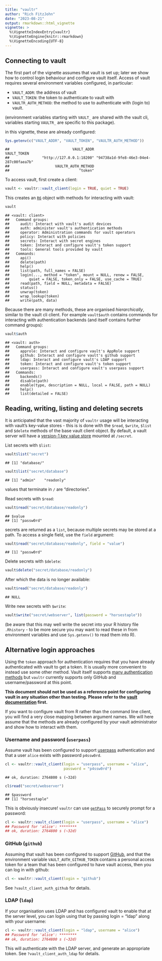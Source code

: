 ```yaml
---
title: "vaultr"
author: "Rich FitzJohn"
date: "2023-08-21"
output: rmarkdown::html_vignette
vignette: >
  %\VignetteIndexEntry{vaultr}
  %\VignetteEngine{knitr::rmarkdown}
  %\VignetteEncoding{UTF-8}
---
```




## Connecting to vault

The first part of the vignette assumes that vault is set up; later
we show how to control login behaviour and configure vault itself.
Access of vault requires several environment variables configured,
in particular:

* `VAULT_ADDR`: the address of vault
* `VAULT_TOKEN`: the token to authenticate to vault with
* `VAULTR_AUTH_METHOD`: the method to use to authenticate with
  (login to) vault.

(environment variables starting with `VAULT_` are shared with the
vault cli, variables starting `VAULTR_` are specific to this
package).

in this vignette, these are already configured:

```r
Sys.getenv(c("VAULT_ADDR", "VAULT_TOKEN", "VAULTR_AUTH_METHOD"))
```

```
##                             VAULT_ADDR                            VAULT_TOKEN
##               "http://127.0.0.1:18200" "94738a1d-9fe8-46e3-04e4-287c00faea7b"
##                     VAULTR_AUTH_METHOD
##                                "token"
```

To access vault, first create a client:

```r
vault <- vaultr::vault_client(login = TRUE, quiet = TRUE)
```

This creates an [`R6`](https://CRAN.R-project.org/package=R6)
object with methods for interacting with vault:

```r
vault
```

```
## <vault: client>
##   Command groups:
##     audit: Interact with vault's audit devices
##     auth: administer vault's authentication methods
##     operator: Administration commands for vault operators
##     policy: Interact with policies
##     secrets: Interact with secret engines
##     token: Interact and configure vault's token support
##     tools: General tools provided by vault
##   Commands:
##     api()
##     delete(path)
##     help()
##     list(path, full_names = FALSE)
##     login(..., method = "token", mount = NULL, renew = FALSE,
##         quiet = FALSE, token_only = FALSE, use_cache = TRUE)
##     read(path, field = NULL, metadata = FALSE)
##     status()
##     unwrap(token)
##     wrap_lookup(token)
##     write(path, data)
```

Because there are many methods, these are organised
_hierarchically_, similar to the vault cli client.  For example
`vault$auth` contains commands for interacting with authentication
backends (and itself contains further command groups):

```r
vault$auth
```

```
## <vault: auth>
##   Command groups:
##     approle: Interact and configure vault's AppRole support
##     github: Interact and configure vault's github support
##     ldap: Interact and configure vault's LDAP support
##     token: Interact and configure vault's token support
##     userpass: Interact and configure vault's userpass support
##   Commands:
##     backends()
##     disable(path)
##     enable(type, description = NULL, local = FALSE, path = NULL)
##     help()
##     list(detailed = FALSE)
```

## Reading, writing, listing and deleting secrets

It is anticipated that the vast majority of `vaultr` usage will be
interacting with vault's key-value stores - this is is done with
the `$read`, `$write`, `$list` and `$delete` methods of the base
vault client object.  By default, a vault server will have a
[version-1 key value
store](https://www.vaultproject.io/docs/secrets/kv/kv-v1.html)
mounted at `/secret`.

List secrets with `$list`:

```r
vault$list("secret")
```

```
## [1] "database/"
```

```r
vault$list("secret/database")
```

```
## [1] "admin"    "readonly"
```

values that terminate in `/` are "directories".

Read secrets with `$read`:

```r
vault$read("secret/database/readonly")
```

```
## $value
## [1] "passw0rd"
```

secrets are returned as a `list`, because multiple secrets may be
stored at a path.  To access a single field, use the `field`
argument:

```r
vault$read("secret/database/readonly", field = "value")
```

```
## [1] "passw0rd"
```

Delete secrets with `$delete`:

```r
vault$delete("secret/database/readonly")
```

After which the data is no longer available:

```r
vault$read("secret/database/readonly")
```

```
## NULL
```

Write new secrets with `$write`:

```r
vault$write("secret/webserver", list(password = "horsestaple"))
```

(be aware that this may well write the secret into your R history
file `.Rhistory` - to be more secure you may want to read these in
from environment variables and use `Sys.getenv()` to read them into
R).

## Alternative login approaches

Using the `token` approach for authentication requires that you
have already authenticated with vault to get a token.  It is
usually more convenient to instead use some other method.  Vault
itself supports [many authentication
methods](https://www.vaultproject.io/docs/auth/index.html) but
`vaultr` currently supports only GitHub and username/password at
this point.

**This document should not be used as a reference point for
configuring vault in any situation other than testing.  Please
refer to the [vault
documentation](https://www.vaultproject.io/docs/auth/index.html)
first.**

If you want to configure vault from R rather than the command line
client, you will find a very close mapping between argument
names. We will here assume that the methods are already configured
by your vault administrator and show how to interact with them.

### Username and password (`userpass`)

Assume vault has been configured to support
[userpass](https://www.vaultproject.io/docs/auth/userpass.html)
authentication and that a user `alice` exists with password
`p4ssw0rd`.

```r
cl <- vaultr::vault_client(login = "userpass", username = "alice",
                           password = "p4ssw0rd")
```

```
## ok, duration: 2764800 s (~32d)
```

```r
cl$read("secret/webserver")
```

```
## $password
## [1] "horsestaple"
```

This is obviously insecure!  `vaultr` can use
[`getPass`](https://cran.r-project.org/package=getPass) to securely
prompt for a password:

```r
cl <- vaultr::vault_client(login = "userpass", username = "alice")
## Password for 'alice': ********
## ok, duration: 2764800 s (~32d)
```

### GitHub (`github`)

Assuming that vault has been configured to support
[GitHub](https://www.vaultproject.io/docs/auth/github.html), and
that the environment variable `VAULT_AUTH_GITHUB_TOKEN` contains a
personal access token for a team that has been configured to have
vault access, then you can log in with github:

```r
cl <- vaultr::vault_client(login = "github")
```

See `?vault_client_auth_github` for details.

### LDAP (`ldap`)

If your organisation uses LDAP and has configured vault to enable that at the server level, you can login using that by passing login = "ldap" along with your username:

```r
cl <- vaultr::vault_client(login = "ldap", username = "alice")
## Password for 'alice': ********
## ok, duration: 2764800 s (~32d)
```

This will authenticate with the LDAP server, and generate an appropriate token.  See `?vault_client_auth_ldap` for details.
